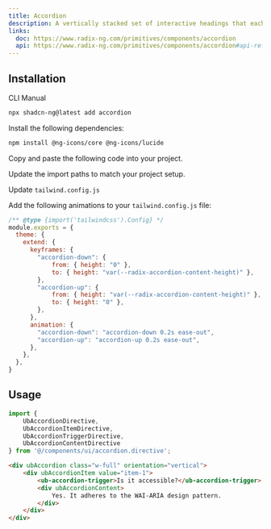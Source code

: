 ```yaml
---
title: Accordion
description: A vertically stacked set of interactive headings that each reveal a section of content.
links:
  doc: https://www.radix-ng.com/primitives/components/accordion
  api: https://www.radix-ng.com/primitives/components/accordion#api-reference
---
```


<ComponentPreview
  name="accordion-demo"
  class="[&_.preview>div>[data-orientation=vertical]]:sm:max-w-[70%]"
  description="An accordion with three items"
/>

## Installation

<Tabs defaultValue="cli">

<TabsList>
    <TabsTrigger value="cli">CLI</TabsTrigger>
    <TabsTrigger value="manual">Manual</TabsTrigger>
</TabsList>

<TabsContent value="cli">

```bash frame="code"
npx shadcn-ng@latest add accordion
```

</TabsContent>

<TabsContent value="manual">

<Steps>

<Step>Install the following dependencies:</Step>

```bash
npm install @ng-icons/core @ng-icons/lucide
```

<Step>Copy and paste the following code into your project.</Step>

<ComponentSource name="accordion" />

<Step>Update the import paths to match your project setup.</Step>

<Step>Update `tailwind.config.js`</Step>

Add the following animations to your `tailwind.config.js` file:

```js {5-18}
/** @type {import('tailwindcss').Config} */
module.exports = {
  theme: {
    extend: {
      keyframes: {
        "accordion-down": {
            from: { height: "0" },
            to: { height: "var(--radix-accordion-content-height)" },
        },
        "accordion-up": {
            from: { height: "var(--radix-accordion-content-height)" },
            to: { height: "0" },
        },
      },
      animation: {
        "accordion-down": "accordion-down 0.2s ease-out",
        "accordion-up": "accordion-up 0.2s ease-out",
      },
    },
  },
}
```

</Steps>

</TabsContent>

</Tabs>

## Usage

```ts
import {
    UbAccordionDirective,
    UbAccordionItemDirective,
    UbAccordionTriggerDirective,
    UbAccordionContentDirective
} from '@/components/ui/accordion.directive';
```

```html
<div ubAccordion class="w-full" orientation="vertical">
    <div ubAccordionItem value="item-1">
        <ub-accordion-trigger>Is it accessible?</ub-accordion-trigger>
        <div ubAccordionContent>
            Yes. It adheres to the WAI-ARIA design pattern.
        </div>
    </div>
</div>
```
